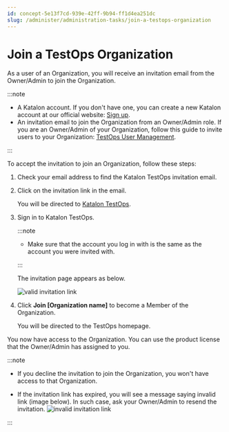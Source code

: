 ```yaml
---
id: concept-5e13f7cd-939e-42ff-9b94-ff1d4ea251dc
slug: /administer/administration-tasks/join-a-testops-organization
---
```


# Join a TestOps Organization

As a user of an Organization, you will receive an invitation email from the Owner/Admin to join the Organization.


:::note

-   A Katalon account. If you don't have one, you can create a new Katalon account at our official website: [Sign up](https://katalon.com/sign-up).
-   An invitation email to join the Organization from an Owner/Admin role. If you are an Owner/Admin of your Organization, follow this guide to invite users to your Organization: [TestOps User Management](/administer/administration-tasks/user-management/manage-users#).

:::

To accept the invitation to join an Organization, follow these steps:

1.  Check your email address to find the Katalon TestOps invitation email.

2.  Click on the invitation link in the email.

    You will be directed to [Katalon TestOps](https://my.katalon.com/login).

3.  Sign in to Katalon TestOps.

    
    :::note

    -   Make sure that the account you log in with is the same as the account you were invited with.

    :::

    The invitation page appears as below.

    <img src="https://github.com/katalon-studio/docs-images/raw/master/katalon-analytics/docs/testops-revamp-june-invite-user-org/k1-invitation-to-join-org-blurred.png" alt="valid invitation link" />

4.  Click **Join \[Organization name\]** to become a Member of the Organization.

    You will be directed to the TestOps homepage.


You now have access to the Organization. You can use the product license that the Owner/Admin has assigned to you.


:::note

-   If you decline the invitation to join the Organization, you won't have access to that Organization.

-   If the invitation link has expired, you will see a message saying invalid link \(image below\). In such case, ask your Owner/Admin to resend the invitation. <img src="https://github.com/katalon-studio/docs-images/raw/master/katalon-analytics/docs/testops-revamp-june-invite-user-org/k1-invalid-invitation-link.png" alt="invalid invitation link" />


:::